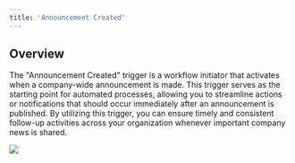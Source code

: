 ```yaml
---
title: 'Announcement Created'
---
```


## Overview

The "Announcement Created" trigger is a workflow initiator that activates when a company-wide announcement is made. This trigger serves as the starting point for automated processes, allowing you to streamline actions or notifications that should occur immediately after an announcement is published. By utilizing this trigger, you can ensure timely and consistent follow-up activities across your organization whenever important company news is shared.

![](/images/workflows/memo_created001.png)